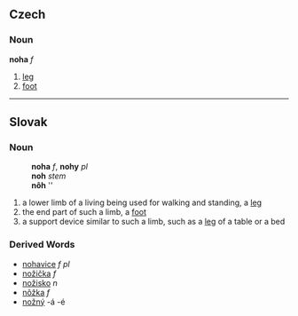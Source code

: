 ==Czech==
===Noun===
'''noha''' ''f''
#[[leg]]
#[[foot]]

----

==Slovak==
===Noun===
:'''noha''' ''f'', '''nohy''' ''pl''
:'''noh''' ''stem''
:'''nôh''' ''{{genpl}}
:{{decpat}} {{zena}}
#a lower limb of a living being used for walking and standing, a [[leg]]
#the end part of such a limb, a [[foot]]
#a support device similar to such a limb, such as a [[leg]] of a table or a bed
===Derived Words===
* [[nohavice]] ''f pl''
* [[nožička]] ''f''
* [[nožisko]] ''n''
* [[nôžka]] ''f''
* [[nožný]] -á -é